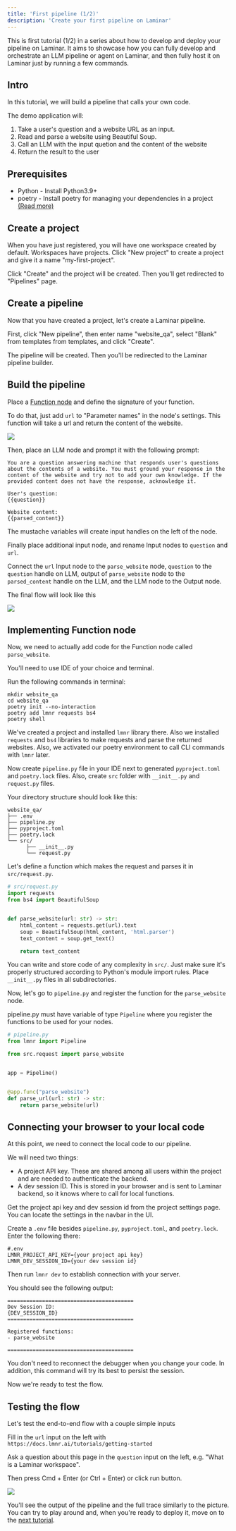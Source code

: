 ```yaml
---
title: 'First pipeline (1/2)'
description: 'Create your first pipeline on Laminar'
---
```


This is first tutorial (1/2) in a series about how to develop and deploy your pipeline on Laminar.
It aims to showcase how you can fully develop and orchestrate an LLM pipeline or agent on Laminar, and then fully host it on Laminar just by running a few commands.

## Intro

In this tutorial, we will build a pipeline that calls your own code.

The demo application will:
1. Take a user's question and a website URL as an input.
1. Read and parse a website using Beautiful Soup.
1. Call an LLM with the input quetion and the content of the website
1. Return the result to the user

## Prerequisites

- Python - Install Python3.9+
- poetry - Install poetry for managing your dependencies in a project [(Read more)](https://python-poetry.org/docs/)

## Create a project

When you have just registered, you will have one workspace created by default.
Workspaces have projects. Click "New project" to create a project and give it a name "my-first-project".

Click "Create" and the project will be created. Then you'll get redirected to "Pipelines" page.

## Create a pipeline

Now that you have created a project, let's create a Laminar pipeline.

First, click "New pipeline", then enter name "website_qa", select "Blank" from templates from templates, and click "Create".

The pipeline will be created. Then you'll be redirected to the Laminar pipeline builder.

## Build the pipeline

Place a [Function node](/nodes/function-call) and define the signature of your function.

To do that, just add `url` to "Parameter names" in the node's settings. This function will take a url and return the content of the website.

![](/images/tutorials/parse-website.png)

Then, place an LLM node and prompt it with the following prompt:

```
You are a question answering machine that responds user's questions about the contents of a website. You must ground your response in the content of the website and try not to add your own knowledge. If the provided content does not have the response, acknowledge it.

User's question:
{{question}}

Website content:
{{parsed_content}}
```

The mustache variables will create input handles on the left of the node.

Finally place additional input node, and rename Input nodes to `question` and `url`.

Connect the `url` Input node to the `parse_website` node, `question` to the `question` handle on LLM,
output of `parse_website` node to the `parsed_content` handle on the LLM, and the LLM node to the Output node.

The final flow will look like this

![](/images/tutorials/function-call-flow.png)

## Implementing Function node

Now, we need to actually add code for the Function node called `parse_website`.

You'll need to use IDE of your choice and terminal.

Run the following commands in terminal:
```
mkdir website_qa
cd website_qa
poetry init --no-interaction
poetry add lmnr requests bs4
poetry shell
```

We've created a project and installed `lmnr` library there. Also we installed `requests` and `bs4` libraries to make requests and parse the returned websites.
Also, we activated our poetry environment to call CLI commands with `lmnr` later.

Now create `pipeline.py` file in your IDE next to generated `pyproject.toml` and `poetry.lock` files.
Also, create `src` folder with `__init__.py` and `request.py` files.

Your directory structure should look like this:
```
website_qa/
├── .env
├── pipeline.py
├── pyproject.toml
├── poetry.lock
└── src/
      ├── __init__.py
      └── request.py
```

Let's define a function which makes the request and parses it in `src/request.py`.

```python
# src/request.py
import requests
from bs4 import BeautifulSoup


def parse_website(url: str) -> str:
    html_content = requests.get(url).text
    soup = BeautifulSoup(html_content, 'html.parser')
    text_content = soup.get_text()

    return text_content
```

You can write and store code of any complexity in `src/`. Just make sure it's properly structured according to Python's module import rules.
Place `__init__.py` files in all subdirectories.

Now, let's go to `pipeline.py` and register the function for the `parse_website` node.

pipeline.py must have variable of type `Pipeline` where you register the functions to be used for your nodes.

```python
# pipeline.py
from lmnr import Pipeline

from src.request import parse_website


app = Pipeline()


@app.func("parse_website")
def parse_url(url: str) -> str:
    return parse_website(url)
```

## Connecting your browser to your local code

At this point, we need to connect the local code to our pipeline.

We will need two things:
- A project API key. These are shared among all users within the project and are needed to authenticate the backend.
- A dev session ID. This is stored in your browser and is sent to Laminar backend, so it knows where to call for local functions.

Get the project api key and dev session id from the project settings page. You can locate the settings in the navbar in the UI.

Create a `.env` file besides `pipeline.py`, `pyproject.toml`, and `poetry.lock`. Enter the following there:
```
#.env
LMNR_PROJECT_API_KEY={your project api key}
LMNR_DEV_SESSION_ID={your dev session id}
```

Then run `lmnr dev` to establish connection with your server.

You should see the following output:

```
========================================
Dev Session ID:
{DEV_SESSION_ID}
========================================

Registered functions:
- parse_website

========================================
```

You don't need to reconnect the debugger when you change your code. In addition, this command will try its best to persist the session.

Now we're ready to test the flow.

## Testing the flow

Let's test the end-to-end flow with a couple simple inputs

Fill in the `url` input on the left with `https://docs.lmnr.ai/tutorials/getting-started`

Ask a question about this page in the `question` input on the left, e.g. "What is a Laminar workspace".

Then press Cmd + Enter (or Ctrl + Enter) or click run button.

![](/images/tutorials/code-tutorial-pipeline-run-output.png)

You'll see the output of the pipeline and the full trace similarly to the picture.
You can try to play around and, when you're ready to deploy it, move on to the [next tutorial](/tutorials/deploy-on-laminar).